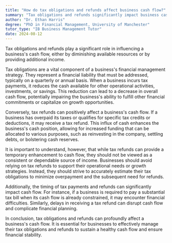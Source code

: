 ```yaml
---
title: "How do tax obligations and refunds affect business cash flow?"
summary: "Tax obligations and refunds significantly impact business cash flow by either reducing available funds or providing additional income."
author: "Dr. Ethan Harris"
degree: "PhD in Financial Management, University of Manchester"
tutor_type: "IB Business Management Tutor"
date: 2024-08-12
---
```


Tax obligations and refunds play a significant role in influencing a business's cash flow, either by diminishing available resources or by providing additional income.

Tax obligations are a vital component of a business's financial management strategy. They represent a financial liability that must be addressed, typically on a quarterly or annual basis. When a business incurs tax payments, it reduces the cash available for other operational activities, investments, or savings. This reduction can lead to a decrease in overall cash flow, potentially impairing the business's ability to fulfill other financial commitments or capitalize on growth opportunities.

Conversely, tax refunds can positively affect a business's cash flow. If a business has overpaid its taxes or qualifies for specific tax credits or deductions, it may receive a tax refund. This influx of cash enhances the business's cash position, allowing for increased funding that can be allocated to various purposes, such as reinvesting in the company, settling debts, or bolstering cash reserves.

It is important to understand, however, that while tax refunds can provide a temporary enhancement to cash flow, they should not be viewed as a consistent or dependable source of income. Businesses should avoid relying on tax refunds to support their operational needs or growth strategies. Instead, they should strive to accurately estimate their tax obligations to minimize overpayment and the subsequent need for refunds.

Additionally, the timing of tax payments and refunds can significantly impact cash flow. For instance, if a business is required to pay a substantial tax bill when its cash flow is already constrained, it may encounter financial difficulties. Similarly, delays in receiving a tax refund can disrupt cash flow and complicate financial planning.

In conclusion, tax obligations and refunds can profoundly affect a business's cash flow. It is essential for businesses to effectively manage their tax obligations and refunds to sustain a healthy cash flow and ensure financial stability.
    